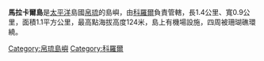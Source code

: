 '''馬拉卡爾島'''是[[太平洋|太平洋]]島國[[帛琉|帛琉]]的島嶼，由[[科羅爾|科羅爾]]負責管轄，長1.4公里、寬0.9公里，面積1.1平方公里，最高點海拔高度124米，島上有機場設施，四周被珊瑚礁環繞。

{{coord|7|19|57|N|134|27|11|E|dim:1400_scale:14000_region:PW_type:isle_source:dewiki|display=title}}

[[Category:帛琉島嶼|Category:帛琉島嶼]]
[[Category:科羅爾|Category:科羅爾]]

{{Palau-geo-stub}}